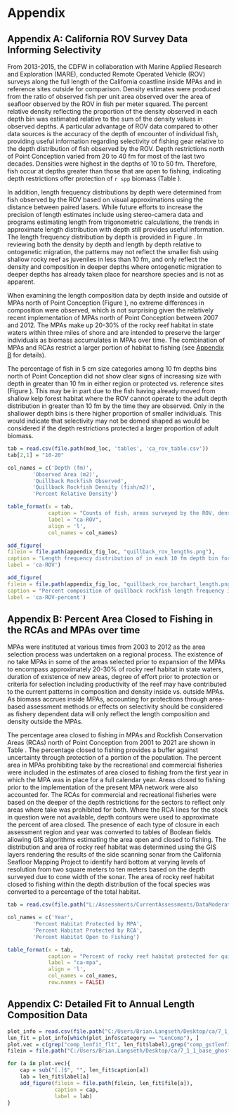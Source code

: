 \clearpage

# Appendix

## Appendix A: California ROV Survey Data Informing Selectivity{#append_a}

From 2013-2015, the CDFW in collaboration with Marine Applied Research and Exploration (MARE), conducted Remote Operated Vehicle (ROV) surveys along the full length of the California coastline inside MPAs and in reference sites outside for comparison. Density estimates were produced from the ratio of observed fish per unit area observed over the area of seafloor observed by the ROV in fish per meter squared. The percent relative density reflecting the proportion of the density observed in each depth bin was estimated relative to the sum of the density values in observed depths. A particular advantage of ROV data compared to other data sources is the accuracy of the depth of encounter of individual fish, providing useful information regarding selectivity of fishing gear relative to the depth distribution of fish observed by the ROV. Depth restrictions north of Point Conception varied from 20 to 40 fm for most of the last two decades. Densities were highest in the depths of 10 to 50 fm. Therefore, fish occur at depths greater than those that are open to fishing, indicating depth restrictions offer protection of `r spp` biomass (Table \ref{tab:ca-ROV}). 
 
In addition, length frequency distributions by depth were determined from fish observed by the ROV based on visual approximations using the distance between paired lasers. While future efforts to increase the precision of length estimates include using stereo-camera data and programs estimating length from trigonometric calculations, the trends in approximate length distribution with depth still provides useful information. The length frequency distribution by depth is provided in Figure \ref{fig:ca-ROV}. In reviewing both the density by depth and length by depth relative to ontogenetic migration, the patterns may not reflect the smaller fish using shallow rocky reef as juveniles in less than 10 fm, and only reflect the density and composition in deeper depths where ontogenetic migration to deeper depths has already taken place for nearshore species and is not as apparent. 

When examining the length composition data by depth inside and outside of MPAs north of Point Conception (Figure \ref{fig:ca-ROV}), no extreme differences in composition were observed, which is not surprising given the relatively recent implementation of MPAs north of Point Conception between 2007 and 2012. The MPAs make up 20-30% of the rocky reef habitat in state waters within three miles of shore and are intended to preserve the larger individuals as biomass accumulates in MPAs over time. The combination of MPAs and RCAs restrict a larger portion of habitat to fishing (see [Appendix B](#append_b) for details). 

The percentage of fish in 5 cm size categories among 10 fm depths bins north of Point Conception did not show clear signs of increasing size with depth in greater than 10 fm in either region or protected vs. reference sites (Figure \ref{fig:ca-ROV-percent}). This may be in part due to the fish having already moved from shallow kelp forest habitat where the ROV cannot operate to the adult depth distribution in greater than 10 fm by the time they are observed. Only in the shallower depth bins is there higher proportion of smaller individuals. This would indicate that selectivity may not be domed shaped as would be considered if the depth restrictions protected a larger proportion of adult biomass.

```r
tab = read.csv(file.path(mod_loc, 'tables', 'ca_rov_table.csv'))
tab[2,1] = "10-20"

col_names = c('Depth (fm)',
        'Observed Area (m2)',
        'Quillback Rockfish Observed',
        'Quillback Rockfish Density (fish/m2)',
        'Percent Relative Density')

table_format(x = tab,
             caption = "Counts of fish, areas surveyed by the ROV, density (fish/meter square) and percent relative density by 10 fm depth",
             label = "ca-ROV",
             align = 'l',
             col_names = col_names)
```

```r
add_figure(
filein = file.path(appendix_fig_loc, "quillback_rov_lengths.png"), 
caption = "Length frequency distribution of in each 10 fm depth bin for quillback rockfish sampled by the ROV in reference locations open to fishing north of Point Conception (above) and State Marine Reserves prohibiting take (below)",
label = 'ca-ROV')
```	

```r
add_figure(
filein = file.path(appendix_fig_loc, "quillback_rov_barchart_length.png"), 
caption = "Percent composition of quillback rockfish length frequency in 5 cm size classes for each 10 fm depth bin from ROV observations north of Point Conception in reference locations where retention is allowed (above) and in State Marine Reserves where retention is prohibited (below)",
label = 'ca-ROV-percent')
```	

\clearpage

## Appendix B: Percent Area Closed to Fishing in the RCAs and MPAs over time{#append_b}

MPAs were instituted at various times from 2003 to 2012 as the area selection process was undertaken on a regional process. The existence of no take MPAs in some of the areas selected prior to expansion of the MPAs to encompass approximately 20-30% of rocky reef habitat in state waters, duration of existence of new areas, degree of effort prior to protection or criteria for selection including productivity of the reef may have contributed to the current patterns in composition and density inside vs. outside MPAs. As biomass accrues inside MPAs, accounting for protections through area-based assessment methods or effects on selectivity should be considered as fishery dependent data will only reflect the length composition and density outside the MPAs. 
 
The percentage area closed to fishing in MPAs and Rockfish Conservation Areas (RCAs) north of Point Conception from 2001 to 2021 are shown in Table \ref{tab:ca-mpa}. The percentage closed to fishing provides a buffer against uncertainty through protection of a portion of the population. The percent area in MPAs prohibiting take by the recreational and commercial fisheries were included in the estimates of area closed to fishing from the first year in which the MPA was in place for a full calendar year. Areas closed to fishing prior to the implementation of the present MPA network were also accounted for. The RCAs for commercial and recreational fisheries were based on the deeper of the depth restrictions for the sectors to reflect only areas where take was prohibited for both. Where the RCA lines for the stock in question were not available, depth contours were used to approximate the percent of area closed. The presence of each type of closure in each assessment region and year was converted to tables of Boolean fields allowing GIS algorithms estimating the area open and closed to fishing. The distribution and area of rocky reef habitat was determined using the GIS layers rendering the results of the side scanning sonar from the California Seafloor Mapping Project to identify hard bottom at varying levels of resolution from two square meters to ten meters based on the depth surveyed due to cone width of the sonar. The area of rocky reef habitat closed to fishing within the depth distribution of the focal species was converted to a percentage of the total habitat. 

```r
tab = read.csv(file.path("L:/Assessments/CurrentAssessments/DataModerate_2021/Data_From_States/ca", 'Percent Habitat Area in MPA-RCA-Open to Fishing for Copper and Quillback North of Conception.csv'))

col_names = c('Year',
        'Percent Habitat Protected by MPA',
        'Percent Habitat Protected by RCA',
        'Percent Habitat Open to Fishing')

table_format(x = tab,
             caption = "Percent of rocky reef habitat protected for quillback and copper rockfish north or Point Conception by MPAs and RCAs, and the total percent habitat open to fishing.",
             label = "ca-mpa",
             align = 'l',
             col_names = col_names,
             row.names = FALSE)
```

\clearpage

## Appendix C: Detailed Fit to Annual Length Composition Data{#append_c}


```r
plot_info = read.csv(file.path("C:/Users/Brian.Langseth/Desktop/ca/7_1_1_base_ghostCom", "plots", "plotinfotable_for_doc.csv"))
len_fit = plot_info[which(plot_info$category == "LenComp"), ]
plot.vec = c(grep("comp_lenfit_flt", len_fit$label),grep("comp_gstlenfit_flt", len_fit$label))
filein = file.path("C:/Users/Brian.Langseth/Desktop/ca/7_1_1_base_ghostCom", "plots")

for (a in plot.vec){
	cap = sub("[.]$", "", len_fit$caption[a])
	lab = len_fit$label[a]
	add_figure(filein = file.path(filein, len_fit$file[a]), 
			   caption = cap, 
			   label = lab)
}
```


\clearpage

